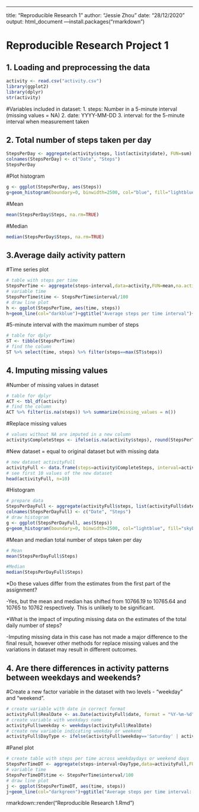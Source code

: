 ---
title: "Reproducible Research 1"
author: "Jessie Zhou"
date: "28/12/2020"
output: html_document
---install.packages("rmarkdown")

# Reproducible Research Project 1

## 1. Loading and preprocessing the data

``` r
activity <- read.csv("activity.csv")
library(ggplot2)
library(dplyr)
str(activity)
```

#Variables included in dataset:
1. steps: Number in a 5-minute interval (missing values = NA)
2. date: YYYY-MM-DD
3. interval: for the 5-minute interval when measurement taken

## 2. Total number of steps taken per day

```r
StepsPerDay <- aggregate(activity$steps, list(activity$date), FUN=sum)
colnames(StepsPerDay) <- c("Date", "Steps")
StepsPerDay
```

#Plot histogram
``` r
g <- ggplot(StepsPerDay, aes(Steps))
g+geom_histogram(boundary=0, binwidth=2500, col="blue", fill="lightblue")+ggtitle("Histogram of steps per day")+xlab("Steps")+ylab("Frequency")+theme(plot.title = element_text(face="bold", size=12))+scale_x_continuous(breaks=seq(0,25000,2500))+scale_y_continuous(breaks=seq(0,18,2))
```

#Mean
```r
mean(StepsPerDay$Steps, na.rm=TRUE)
```

#Median
```r
median(StepsPerDay$Steps, na.rm=TRUE)
```

## 3.Average daily activity pattern

#Time series plot
```r
# table with steps per time
StepsPerTime <- aggregate(steps~interval,data=activity,FUN=mean,na.action=na.omit)
# variable time 
StepsPerTime$time <- StepsPerTime$interval/100
# draw line plot
h <- ggplot(StepsPerTime, aes(time, steps))
h+geom_line(col="darkblue")+ggtitle("Average steps per time interval")+xlab("Time")+ylab("Steps")+theme(plot.title = element_text(face="bold", size=12))
```

#5-minute interval with the maximum number of steps
```r
# table for dplyr
ST <- tibble(StepsPerTime)
# find the column
ST %>% select(time, steps) %>% filter(steps==max(ST$steps))
```

## 4. Imputing missing values

#Number of missing values in dataset
```r
# table for dplyr
ACT <- tbl_df(activity)
# find the column
ACT %>% filter(is.na(steps)) %>% summarize(missing_values = n())
```

#Replace missing values
```r
# values without NA are imputed in a new column
activity$CompleteSteps <- ifelse(is.na(activity$steps), round(StepsPerTime$steps[match(activity$interval, StepsPerTime$interval)],0), activity$steps)
```

#New dataset = equal to original dataset but with missing data
```r
# new dataset activityFull
activityFull <- data.frame(steps=activity$CompleteSteps, interval=activity$interval, date=activity$date)
# see first 10 values of the new dataset
head(activityFull, n=10)
```

#Histogram
```r
# prepare data
StepsPerDayFull <- aggregate(activityFull$steps, list(activityFull$date), FUN=sum)
colnames(StepsPerDayFull) <- c("Date", "Steps")
# draw histogram
g <- ggplot(StepsPerDayFull, aes(Steps))
g+geom_histogram(boundary=0, binwidth=2500, col="lightblue", fill="skyblue")+ggtitle("Histogram of steps per day")+xlab("Steps")+ylab("Frequency")+theme(plot.title = element_text(face="bold", size=12))+scale_x_continuous(breaks=seq(0,25000,2500))+scale_y_continuous(breaks=seq(0,26,2))
```

#Mean and median total number of steps taken per day

```r
# Mean
mean(StepsPerDayFull$Steps)
```

```r
#Median
median(StepsPerDayFull$Steps)
```

*Do these values differ from the estimates from the first part of the assignment? 

-Yes, but the mean and median has shifted from 10766.19 to 10765.64 and 10765 to 10762 respectively. This is unlikely to be significant.

*What is the impact of imputing missing data on the estimates of the total daily number of steps?

-Imputing missing data in this case has not made a major difference to the final result, however other methods for replace missing values and the variations in dataset may result in different outcomes.

## 4. Are there differences in activity patterns between weekdays and weekends?

#Create a new factor variable in the dataset with two levels - “weekday” and “weekend”.

```r
# create variable with date in correct format
activityFull$RealDate <- as.Date(activityFull$date, format = "%Y-%m-%d")
# create variable with weekdays name
activityFull$weekday <- weekdays(activityFull$RealDate)
# create new variable indicating weekday or weekend
activityFull$DayType <- ifelse(activityFull$weekday=='Saturday' | activityFull$weekday=='Sunday', 'Weekend','Weekday')
```

#Panel plot
```r
# create table with steps per time across weekdaydays or weekend days
StepsPerTimeDT <- aggregate(steps~interval+DayType,data=activityFull,FUN=mean,na.action=na.omit)
# variable time 
StepsPerTimeDT$time <- StepsPerTime$interval/100
# draw line plot
j <- ggplot(StepsPerTimeDT, aes(time, steps))
j+geom_line(col="darkgreen")+ggtitle("Average steps per time interval: Weekdays vs. Weekends")+xlab("Time")+ylab("Steps")+theme(plot.title = element_text(face="bold", size=12))+facet_grid(DayType ~ .)
```

rmarkdown::render("Reproducible Research 1.Rmd")


